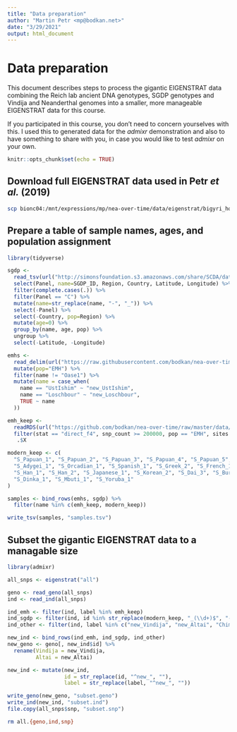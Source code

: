 ```yaml
---
title: "Data preparation"
author: "Martin Petr <mp@bodkan.net>"
date: "3/29/2021"
output: html_document
---
```


# Data preparation

This document describes steps to process the gigantic EIGENSTRAT data combining the Reich lab ancient DNA genotypes, SGDP genotypes and Vindija and Neanderthal genomes into a smaller, more manageable EIGENSTRAT data for this course.

If you participated in this course, you don't need to concern yourselves with this. I used this to generated data for the _admixr_ demonstration and also to have something to share with you, in case you would like to test _admixr_ on your own.

```r
knitr::opts_chunk$set(echo = TRUE)
```

## Download full EIGENSTRAT data used in Petr _et al._ (2019)

```bash
scp bionc04:/mnt/expressions/mp/nea-over-time/data/eigenstrat/bigyri_ho/all.{snp,ind,geno} .
```

## Prepare a table of sample names, ages, and population assignment

```r
library(tidyverse)

sgdp <-
  read_tsv(url("http://simonsfoundation.s3.amazonaws.com/share/SCDA/datasets/10_24_2014_SGDP_metainformation_update.txt")) %>%
  select(Panel, name=SGDP_ID, Region, Country, Latitude, Longitude) %>%
  filter(complete.cases(.)) %>%
  filter(Panel == "C") %>%
  mutate(name=str_replace(name, "-", "_")) %>%
  select(-Panel) %>% 
  select(-Country, pop=Region) %>%
  mutate(age=0) %>%
  group_by(name, age, pop) %>%
  ungroup %>%
  select(-Latitude, -Longitude)

emhs <-
  read_delim(url("https://raw.githubusercontent.com/bodkan/nea-over-time/master/data/emh_ages.txt"), delim=" ", col_names=c("name", "age")) %>%
  mutate(pop="EMH") %>%
  filter(name != "Oase1") %>%
  mutate(name = case_when(
    name == "UstIshim" ~ "new_UstIshim",
    name == "Loschbour" ~ "new_Loschbour",
    TRUE ~ name
  ))

emh_keep <-
  readRDS(url("https://github.com/bodkan/nea-over-time/raw/master/data/rds/nea_estimates.rds")) %>%
  filter(stat == "direct_f4", snp_count >= 200000, pop == "EMH", sites == "all", C == "Yoruba") %>%
   .$X

modern_keep <- c(
  "S_Papuan_1", "S_Papuan_2", "S_Papuan_3", "S_Papuan_4", "S_Papuan_5",
  "S_Adygei_1", "S_Orcadian_1", "S_Spanish_1", "S_Greek_2", "S_French_1", "S_Russian_1", "S_Icelandic_2", "S_Estonian_1",   "S_Czech_2", "S_Tuscan_1",
  "S_Han_1", "S_Han_2", "S_Japanese_1", "S_Korean_2", "S_Dai_3", "S_Burmese_2", "S_Tujia_1", "S_Uygur_1", "S_Hezhen_2",
  "S_Dinka_1", "S_Mbuti_1", "S_Yoruba_1"
)

samples <- bind_rows(emhs, sgdp) %>%
  filter(name %in% c(emh_keep, modern_keep))

write_tsv(samples, "samples.tsv")
```

## Subset the gigantic EIGENSTRAT data to a managable size

```r
library(admixr)

all_snps <- eigenstrat("all")

geno <- read_geno(all_snps)
ind <- read_ind(all_snps)

ind_emh <- filter(ind, label %in% emh_keep)
ind_sgdp <- filter(ind, id %in% str_replace(modern_keep, "_(\\d+)$", "-\\1"))
ind_other <- filter(ind, label %in% c("new_Vindija", "new_Altai", "Chimp"))

new_ind <- bind_rows(ind_emh, ind_sgdp, ind_other)
new_geno <- geno[, new_ind$id] %>%
  rename(Vindija = new_Vindija,
         Altai = new_Altai)

new_ind <- mutate(new_ind,
                  id = str_replace(id, "^new_", ""),
                  label = str_replace(label, "^new_", ""))

write_geno(new_geno, "subset.geno")
write_ind(new_ind, "subset.ind")
file.copy(all_snps$snp, "subset.snp")
```

```bash
rm all.{geno,ind,snp}
```
